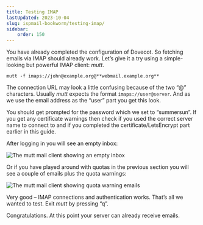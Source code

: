 ```yaml
---
title: Testing IMAP
lastUpdated: 2023-10-04
slug: ispmail-bookworm/testing-imap/
sidebar:
    order: 150
---
```


You have already completed the configuration of Dovecot. So fetching emails via IMAP should already work. Let’s give it a try using a simple-looking but powerful IMAP client: _mutt_.
```
mutt -f imaps://john@example.org@**webmail.example.org**
```
The connection URL may look a little confusing because of the two “@” characters. Usually _mutt_ expects the format `imaps://user@server`. And as we use the email address as the “user” part you get this look.

You should get prompted for the password which we set to “summersun”. If you get any certificate warnings then check if you used the correct server name to connect to and if you completed the certificate/LetsEncrypt part earlier in this guide.

After logging in you will see an empty inbox:

![The mutt mail client showing an empty inbox](images/testing-imap-mutt-empty-inbox.png)

Or if you have played around with quotas in the previous section you will see a couple of emails plus the quota warnings:

![The mutt mail client showing quota warning emails](images/testing-imap-mutt-inbox-quota-mails.png)

Very good – IMAP connections and authentication works. That’s all we wanted to test. Exit _mutt_ by pressing “q”.

Congratulations. At this point your server can already receive emails.
